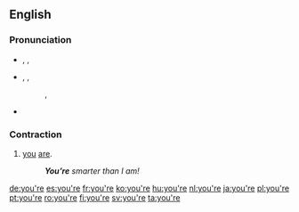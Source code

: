==English==

===Pronunciation===
* {{a|UK}} {{enPR|yôr}}, {{IPA|/jʊə(ɹ)/}}, {{X-SAMPA|/jU@r\/}}
*: {{rhymes|ɔː(r)}}
* {{a|US}} {{enPR|yôr}}, {{IPA|/jʊəɹ/}}, {{X-SAMPA|/jU@r\/}}
*: {{audio|en-us-you're.ogg|Audio (US) (1)}}, {{audio|en-us-you're2.ogg|Audio (US) (2)}}
*: {{rhymes|ʊə(r)}}
* {{homophones|yore}}

===Contraction===
{{en-cont}}

# [[you]] [[are]].
#: '''''You’re''' smarter than I am!''

[[de:you're]]
[[es:you're]]
[[fr:you're]]
[[ko:you're]]
[[hu:you're]]
[[nl:you're]]
[[ja:you're]]
[[pl:you're]]
[[pt:you're]]
[[ro:you're]]
[[fi:you're]]
[[sv:you're]]
[[ta:you're]]